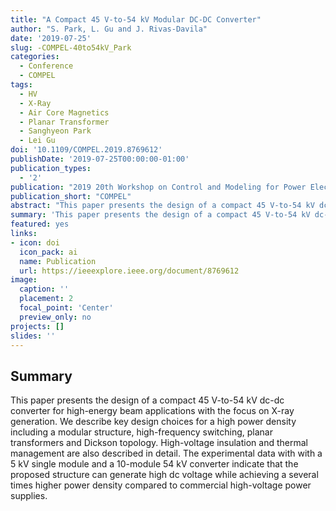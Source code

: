 ```yaml
---
title: "A Compact 45 V-to-54 kV Modular DC-DC Converter"
author: "S. Park, L. Gu and J. Rivas-Davila"
date: '2019-07-25'
slug: -COMPEL-40to54kV_Park
categories:
  - Conference
  - COMPEL
tags: 
  - HV
  - X-Ray
  - Air Core Magnetics
  - Planar Transformer
  - Sanghyeon Park
  - Lei Gu
doi: '10.1109/COMPEL.2019.8769612'
publishDate: '2019-07-25T00:00:00-01:00'
publication_types:
  - '2'
publication: "2019 20th Workshop on Control and Modeling for Power Electronics (COMPEL)"
publication_short: "COMPEL"
abstract: "This paper presents the design of a compact 45 V-to-54 kV dc-dc converter for high-energy beam applications with the focus on X-ray generation. We describe key design choices for a high power density including a modular structure, high-frequency switching, planar transformers and Dickson topology. High-voltage insulation and thermal management are also described in detail. The experimental data with with a 5 kV single module and a 10-module 54 kV converter indicate that the proposed structure can generate high dc voltage while achieving a several times higher power density compared to commercial high-voltage power supplies."
summary: 'This paper presents the design of a compact 45 V-to-54 kV dc-dc converter for high-energy beam applications with the focus on X-ray generation. We describe key design choices for a high power density including a modular structure, high-frequency switching, planar transformers and Dickson topology. High-voltage insulation and thermal management are also described in detail. The experimental data with with a 5 kV single module and a 10-module 54 kV converter indicate that the proposed structure can generate high dc voltage while achieving a several times higher power density compared to commercial high-voltage power supplies.'
featured: yes
links:
- icon: doi
  icon_pack: ai
  name: Publication
  url: https://ieeexplore.ieee.org/document/8769612
image:
  caption: ''
  placement: 2
  focal_point: 'Center'
  preview_only: no
projects: []
slides: ''
---
```


## Summary

This paper presents the design of a compact 45 V-to-54 kV dc-dc converter for high-energy beam applications with the focus on X-ray generation. We describe key design choices for a high power density including a modular structure, high-frequency switching, planar transformers and Dickson topology. High-voltage insulation and thermal management are also described in detail. The experimental data with with a 5 kV single module and a 10-module 54 kV converter indicate that the proposed structure can generate high dc voltage while achieving a several times higher power density compared to commercial high-voltage power supplies.
